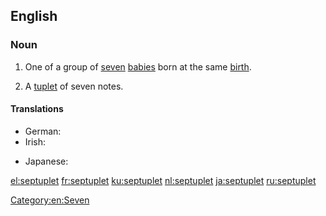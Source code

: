 ==English==

===Noun===
{{en-noun}}

# One of a group of [[seven]] [[baby|babies]] born at the same [[birth]].
# {{lb|en|music}} A [[tuplet]] of seven notes.

====Translations====
{{trans-top|one of seven babies born at the same birth}}
* German: {{t|de|Siebenling|m}}
* Irish: {{t|ga|seachtrín|m}}
{{trans-mid}}
* Japanese: {{t+|ja|七つ子|tr=nanatsugo|sc=Jpan}}
{{trans-bottom}}

[[Category:en:Seven]]

[[el:septuplet]]
[[fr:septuplet]]
[[ku:septuplet]]
[[nl:septuplet]]
[[ja:septuplet]]
[[ru:septuplet]]